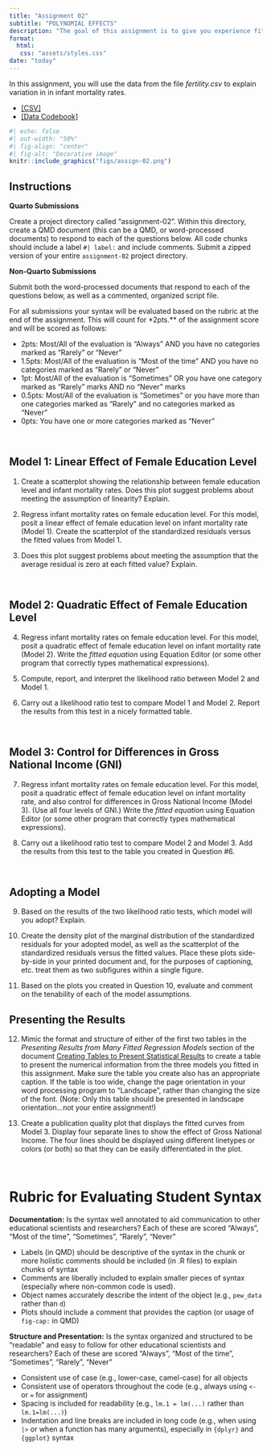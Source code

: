```yaml
---
title: "Assignment 02"
subtitle: "POLYNOMIAL EFFECTS"
description: "The goal of this assignment is to give you experience fitting, interpreting, and evaluating models with polynomial effects. This assignment is worth 15 points. <br /><br /> *Copyright EPSY 8252, 2024*"
format:
  html:
   css: "assets/styles.css"
date: "today"
---
```


In this assignment, you will use the data from the file *fertility.csv* to explain variation in in infant mortality rates. 

- [[CSV]](https://raw.githubusercontent.com/zief0002/fluffy-ants/main//fertility.csv)
- [[Data Codebook]](http://zief0002.github.io/fluffy-ants/codebooks/fertility.html)


```r
#| echo: false
#| out-width: "50%"
#| fig-align: "center"
#| fig-alt: "Decorative image"
knitr::include_graphics("figs/assign-02.png")
```


## Instructions

**Quarto Submissions**

Create a project directory called "assignment-02". Within this directory, create a QMD document (this can be a QMD, or word-processed documents) to respond to each of the questions below. All code chunks should include a label `#| label:` and include comments. Submit a zipped version of your entire `assignment-02` project directory.


**Non-Quarto Submissions**

Submit both the word-processed documents that respond to each of the questions below, as well as a commented, organized script file.


For all submissions your syntax will be evaluated based on the rubric at the end of the assignment. This will count for *2pts.** of the assignment score and will be scored as follows:

- 2pts: Most/All of the evaluation  is "Always" AND you have no categories marked as "Rarely" or "Never"
- 1.5pts: Most/All of the evaluation is "Most of the time" AND you have no categories marked as "Rarely" or "Never"
- 1pt: Most/All of the evaluation is "Sometimes" OR you have one category marked as "Rarely" marks AND no "Never" marks
- 0.5pts: Most/All of the evaluation is "Sometimes" or you have more than one categories marked as "Rarely" and no categories marked as "Never"
- 0pts: You have one or more categories marked as "Never"

<br />


## Model 1: Linear Effect of Female Education Level

1. Create a scatterplot showing the relationship between female education level and infant mortality rates.  Does this plot suggest problems about meeting the assumption of linearity? Explain.


2. Regress infant mortality rates on female education level. For this model, posit a linear effect of female education level on infant mortality rate (Model 1). Create the scatterplot of the standardized residuals versus the fitted values from Model 1.

3. Does this plot suggest problems about meeting the assumption that the average residual is zero at each fitted value? Explain.

<br />


## Model 2: Quadratic Effect of Female Education Level

4. Regress infant mortality rates on female education level. For this model, posit a quadratic effect of female education level on infant mortality rate (Model 2). Write the *fitted equation* using Equation Editor (or some other program that correctly types mathematical expressions).

5. Compute, report, and interpret the likelihood ratio between Model 2 and Model 1.

6. Carry out a likelihood ratio test to compare Model 1 and Model 2. Report the results from this test in a nicely formatted table.


<br />


## Model 3: Control for Differences in Gross National Income (GNI)

7.  Regress infant mortality rates on female education level. For this model, posit a quadratic effect of female education level on infant mortality rate, and also control for differences in Gross National Income (Model 3). (Use all four levels of GNI.) Write the *fitted equation* using Equation Editor (or some other program that correctly types mathematical expressions).

8. Carry out a likelihood ratio test to compare Model 2 and Model 3. Add the results from this test to the table you created in Question \#6.

<br />


## Adopting a Model

9. Based on the results of the two likelihood ratio tests, which model will you adopt? Explain.

10. Create the density plot of the marginal distribution of the standardized residuals for your adopted model, as well as the scatterplot of the standardized residuals versus the fitted values. Place these plots side-by-side in your printed document and, for the purposes of captioning, etc. treat them as two subfigures within a single figure.

11. Based on the plots you created in Question 10, evaluate and comment on the tenability of each of the model assumptions. 
<br />


## Presenting the Results

12.  Mimic the format and structure of either of the first two tables in the *Presenting Results from Many Fitted Regression Models* section of the document [Creating Tables to Present Statistical Results](https://zief0002.github.io/musings/creating-tables-to-present-statistical-results.html) to create a table to present the numerical information from the three models you fitted in this assignment. Make sure the table you create also has an appropriate caption. If the table is too wide, change the page orientation in your word processing program to "Landscape", rather than changing the size of the font. (Note: Only this table should be presented in landscape orientation...not your entire assignment!)

13. Create a publication quality plot that displays the fitted curves from Model 3. Display four separate lines to show the effect of Gross National Income. The four lines should be displayed using different linetypes or colors (or both) so that they can be easily differentiated in the plot.

<br />


# Rubric for Evaluating Student Syntax

**Documentation:** Is the syntax well annotated to aid communication to other educational scientists and researchers? Each of these are scored "Always", "Most of the time", "Sometimes", "Rarely", "Never" 

- Labels (in QMD) should be descriptive of the syntax in the chunk or more holistic comments should be included (in .R files) to explain chunks of syntax
- Comments are liberally included to explain smaller pieces of syntax (especially where non-common code is used).
- Object names accurately describe the intent of the object (e.g., `pew_data` rather than `d`)
- Plots should include a comment that provides the caption (or usage of `fig-cap:` in QMD)


**Structure and Presentation:** Is the syntax organized and structured to be "readable" and easy to follow for other educational scientists and researchers? Each of these are scored "Always", "Most of the time", "Sometimes", "Rarely", "Never"

- Consistent use of case (e.g., lower-case, camel-case) for all objects
- Consistent use of operators throughout the code (e.g., always using `<-` or `=` for assignment)
- Spacing is included for readability (e.g., `lm.1 = lm(...)` rather than `lm.1=lm(...)`)
- Indentation and line breaks are included in long code (e.g., when using `|>` or when a function has many arguments), especially in `{dplyr}` and `{ggplot}` syntax



